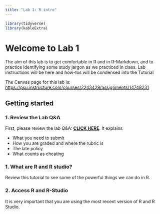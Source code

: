```yaml
---
title: "Lab 1: R intro"
---
```


```r
library(tidyverse)
library(kableExtra)
```

# Welcome to Lab 1

The aim of this lab is to get comfortable in R and in R-Markdown, and to practice identifying some study jargon as we practiced in class. Lab instructions will be here and how-tos will be condensed into the Tutorial

The Canvas page for this lab is: <https://psu.instructure.com/courses/2243429/assignments/14748231>

## Getting started

### 1. Review the Lab Q&A 

First, please review the lab Q&A: [**CLICK HERE**](in_S462_Lab0Index.qmd). It explains

-   What you need to submit
-   How you are graded and where the rubric is
-   The late policy
-   What counts as cheating

### 1. What are R and R studio?

Review this tutorial to see some of the powerful things we can do in R.

### 2. Access R and R-Studio

It is very important that you are using the most recent version of R and R Studio.
